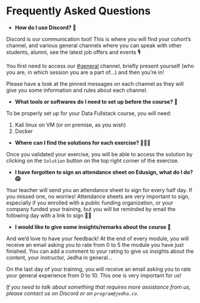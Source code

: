 # Frequently Asked Questions

- **How do I use Discord? 👾**

Discord is our communication tool! This is where you will find your cohort’s channel, and various general channels where you can speak with other students, alumni, see the latest job offers and events 🎙

You first need to access our [#general](https://discord.gg/Z8uwdB7MUb) channel, briefly present yourself (who you are, in which session you are a part of…) and then you’re in!

Please have a look at the pinned messages on each channel as they will give you some information and rules about each channel.

- **What tools or softwares do I need to set up before the course? 📀**

To be properly set up for your Data Fullstack course, you will need:

1. Kali linux on VM (or on premise, as you wish)
2. Docker

- **Where can I find the solutions for each exercise? 👩🏼‍💻**

Once you validated your exercise, you will be able to access the solution by clicking on the `Solution` button on the top right corner of the exercise.

- **I have forgotten to sign an attendance sheet on Edusign, what do I do? 😱**

Your teacher will send you an attendance sheet to sign for every half day. If you missed one, no worries! Attendance sheets are very important to sign, especially if you enrolled with a public funding organization, or your company funded your training, but you will be reminded by email the following day with a link to sign ✍🏽

- **I would like to give some insights/remarks about the course 💌**

And we’d love to have your feedback! At the end of every module, you will receive an email asking you to rate from 0 to 5 the module you have just finished. You can add a comment to your rating to give us insights about the content, your instructor, Jedha in general…

On the last day of your training, you will receive an email asking you to rate your general experience from 0 to 10. This one is very important for us!

_If you need to talk about something that requires more assistance from us, please contact us on Discord or on `program@jedha.co`._
